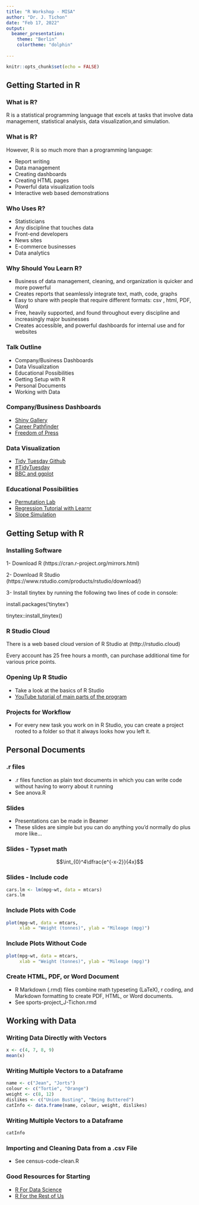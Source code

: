 ```yaml
---
title: "R Workshop - MISA"
author: "Dr. J. Tichon"
date: "Feb 17, 2022"
output: 
  beamer_presentation:
    theme: "Berlin"
    colortheme: "dolphin"
  
---
```


```r
knitr::opts_chunk$set(echo = FALSE)
```

## Getting Started in R

### What is R?

R is a statistical programming language that excels at tasks that involve data management, statistical analysis, data visualization,and simulation.

### What is R?

However, R is so much more than a programming language:

- Report writing
- Data management
- Creating dashboards
- Creating HTML pages
- Powerful data visualization tools
- Interactive web based demonstrations

### Who Uses R?

- Statisticians
- Any discipline that touches data 
- Front-end developers
- News sites
- E-commerce businesses
- Data analytics

### Why Should You Learn R?

- Business of data management, cleaning, and organization is quicker and more powerful
- Creates reports that seamlessly integrate text, math, code, graphs 
- Easy to share with people that require different formats: csv , html, PDF, Word
- Free, heavily supported, and found throughout every discipline and increasingly major businesses
- Creates accessible, and powerful dashboards for internal use and for websites

### Talk Outline

- Company/Business Dashboards
- Data Visualization 
- Educational Possibilities
- Getting Setup with R
- Personal Documents
- Working with Data

### Company/Business Dashboards

- [Shiny Gallery](https://shiny.rstudio.com/gallery/)
- [Career Pathfinder](https://shiny.rstudio.com/gallery/career-pathfinder.html)
- [Freedom of Press](https://shiny.rstudio.com/gallery/freedom-press-index.html)

### Data Visualization

- [Tidy Tuesday Github](https://github.com/rfordatascience/tidytuesday)
- [#TidyTuesday](https://twitter.com/search?q=%23tidytuesday&src=typed_query)
- [BBC and ggplot](https://medium.com/bbc-visual-and-data-journalism/how-the-bbc-visual-and-data-journalism-team-works-with-graphics-in-r-ed0b35693535)

### Educational Possibilities

- [Permutation Lab](https://jenna-tichon.shinyapps.io/Permutation-Tests/)
- [Regression Tutorial with Learnr](https://jenna-tichon.shinyapps.io/RegressionTutorial/)
- [Slope Simulation](https://jenna-tichon.shinyapps.io/Slope-Distribution/)

## Getting Setup with R

### Installing Software

1- Download R (https://cran.r-project.org/mirrors.html)

2- Download R Studio (https://www.rstudio.com/products/rstudio/download/)

3- Install tinytex by running the following two lines of code in console:

install.packages('tinytex')

tinytex::install_tinytex()

### R Studio Cloud

There is a web based cloud version of R Studio at (http://rstudio.cloud)

Every account has 25 free hours a month, can purchase additional time for various price points.

### Opening Up R Studio

- Take a look at the basics of R Studio
- [YouTube tutorial of main parts of the program](https://youtu.be/NgoGsL6ZjH4)

### Projects for Workflow

- For every new task you work on in R Studio, you can create a project rooted to a folder so that it always looks how you left it.

## Personal Documents

### .r files

- .r files function as plain text documents in which you can write code without having to worry about it running
- See anova.R

### Slides 

- Presentations can be made in Beamer
- These slides are simple but you can do anything you'd normally do plus more like...

### Slides - Typset math

$$\int_{0}^4\dfrac{e^{-x-2}}{4x}$$

### Slides - Include code



```r
cars.lm <- lm(mpg~wt, data = mtcars)
cars.lm
```

### Include Plots with Code

```r
plot(mpg~wt, data = mtcars,
     xlab = "Weight (tonnes)", ylab = "Mileage (mpg)")
```

### Include Plots Without Code

```r
plot(mpg~wt, data = mtcars,
     xlab = "Weight (tonnes)", ylab = "Mileage (mpg)")
```

### Create HTML, PDF, or Word Document

- R Markdown (.rmd) files combine math typeseting (LaTeX), r coding, and Markdown formatting to create PDF, HTML, or Word documents.
- See sports-project_J-Tichon.rmd

## Working with Data

### Writing Data Directly with Vectors

```r
x <- c(4, 7, 8, 9)
mean(x)
```

### Writing Multiple Vectors to a Dataframe

```r
name <- c("Jean", "Jorts")
colour <- c("Tortie", "Orange")
weight <- c(8, 12)
dislikes <- c("Union Busting", "Being Buttered")
catInfo <- data.frame(name, colour, weight, dislikes)
```

### Writing Multiple Vectors to a Dataframe

```r
catInfo
```

### Importing and Cleaning Data from a .csv File

- See census-code-clean.R

### Good Resources for Starting

- [R For Data Science](https://r4ds.had.co.nz/)
- [R For the Rest of Us](https://rfortherestofus.com/)

